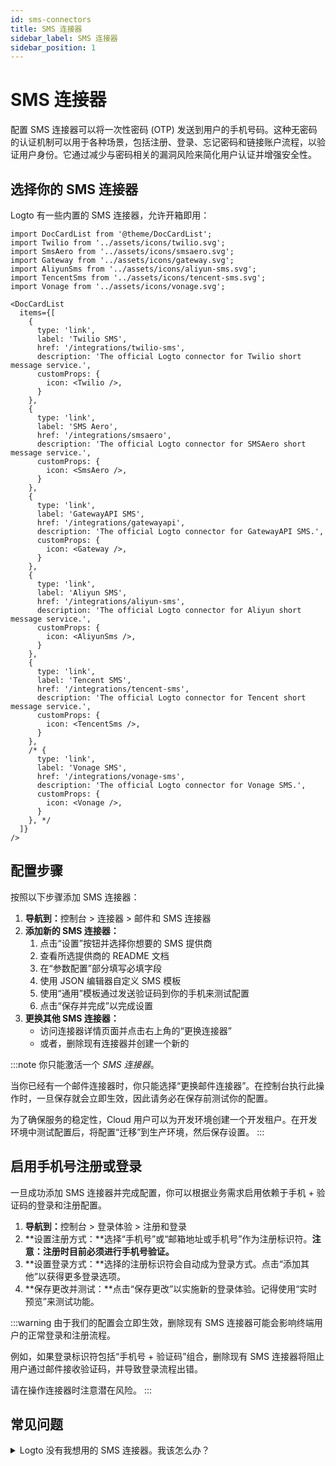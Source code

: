 ```yaml
---
id: sms-connectors
title: SMS 连接器
sidebar_label: SMS 连接器
sidebar_position: 1
---
```


# SMS 连接器

配置 SMS 连接器可以将一次性密码 (OTP) 发送到用户的手机号码。这种无密码的认证机制可以用于各种场景，包括注册、登录、忘记密码和链接账户流程，以验证用户身份。它通过减少与密码相关的漏洞风险来简化用户认证并增强安全性。

## 选择你的 SMS 连接器

Logto 有一些内置的 SMS 连接器，允许开箱即用：

```mdx-code-block
import DocCardList from '@theme/DocCardList';
import Twilio from '../assets/icons/twilio.svg';
import SmsAero from '../assets/icons/smsaero.svg';
import Gateway from '../assets/icons/gateway.svg';
import AliyunSms from '../assets/icons/aliyun-sms.svg';
import TencentSms from '../assets/icons/tencent-sms.svg';
import Vonage from '../assets/icons/vonage.svg';

<DocCardList
  items={[
    {
      type: 'link',
      label: 'Twilio SMS',
      href: '/integrations/twilio-sms',
      description: 'The official Logto connector for Twilio short message service.',
      customProps: {
        icon: <Twilio />,
      }
    },
    {
      type: 'link',
      label: 'SMS Aero',
      href: '/integrations/smsaero',
      description: 'The official Logto connector for SMSAero short message service.',
      customProps: {
        icon: <SmsAero />,
      }
    },
    {
      type: 'link',
      label: 'GatewayAPI SMS',
      href: '/integrations/gatewayapi',
      description: 'The official Logto connector for GatewayAPI SMS.',
      customProps: {
        icon: <Gateway />,
      }
    },
    {
      type: 'link',
      label: 'Aliyun SMS',
      href: '/integrations/aliyun-sms',
      description: 'The official Logto connector for Aliyun short message service.',
      customProps: {
        icon: <AliyunSms />,
      }
    },
    {
      type: 'link',
      label: 'Tencent SMS',
      href: '/integrations/tencent-sms',
      description: 'The official Logto connector for Tencent short message service.',
      customProps: {
        icon: <TencentSms />,
      }
    },
    /* {
      type: 'link',
      label: 'Vonage SMS',
      href: '/integrations/vonage-sms',
      description: 'The official Logto connector for Vonage SMS.',
      customProps: {
        icon: <Vonage />,
      }
    }, */
  ]}
/>
```

## 配置步骤

按照以下步骤添加 SMS 连接器：

1. **导航到：**<CloudLink to="/connectors/passwordless">控制台 > 连接器 > 邮件和 SMS 连接器</CloudLink>
2. **添加新的 SMS 连接器：**
   1. 点击“设置”按钮并选择你想要的 SMS 提供商
   2. 查看所选提供商的 README 文档
   3. 在“参数配置”部分填写必填字段
   4. 使用 JSON 编辑器自定义 SMS 模板
   5. 使用“通用”模板通过发送验证码到你的手机来测试配置
   6. 点击“保存并完成”以完成设置
3. **更换其他 SMS 连接器：**
   - 访问连接器详情页面并点击右上角的“更换连接器”
   - 或者，删除现有连接器并创建一个新的

:::note
你只能激活一个 _SMS 连接器_。

当你已经有一个邮件连接器时，你只能选择“更换邮件连接器”。在控制台执行此操作时，一旦保存就会立即生效，因此请务必在保存前测试你的配置。

为了确保服务的稳定性，Cloud 用户可以为开发环境创建一个开发租户。在开发环境中测试配置后，将配置“迁移”到生产环境，然后保存设置。
:::

## 启用手机号注册或登录

一旦成功添加 SMS 连接器并完成配置，你可以根据业务需求启用依赖于手机 + 验证码的登录和注册配置。

1. **导航到：**<CloudLink to="/sign-in-experience/sign-up-and-sign-in">控制台 > 登录体验 > 注册和登录</CloudLink>
2. **设置注册方式：**选择“手机号”或“邮箱地址或手机号”作为注册标识符。**注意：注册时目前必须进行手机号验证。**
3. **设置登录方式：**选择的注册标识符会自动成为登录方式。点击“添加其他”以获得更多登录选项。
4. **保存更改并测试：**点击“保存更改”以实施新的登录体验。记得使用“实时预览”来测试功能。

:::warning
由于我们的配置会立即生效，删除现有 SMS 连接器可能会影响终端用户的正常登录和注册流程。

例如，如果登录标识符包括“手机号 + 验证码”组合，删除现有 SMS 连接器将阻止用户通过邮件接收验证码，并导致登录流程出错。

请在操作连接器时注意潜在风险。
:::

## 常见问题

<details>
<summary> Logto 没有我想用的 SMS 连接器。我该怎么办？</summary>

我们仍在开发更多连接器。如果你需要更多选项，请在 Discord 上告诉我们你的需求，并在 [GitHub](https://github.com/logto-io/logto/issues) 上提交功能请求。如果你需要进一步的帮助，也可以 [通过电子邮件联系我们](mailto:contact@logto.io)。

对于开源 Logto 用户，我们提供了一种易于扩展的连接器创建方法，允许你根据具体场景 [自定义自己的连接器](/logto-oss/develop-your-connector)。我们欢迎你向 Logto 提交 pull request，以便社区中的其他人也能从你的工作中受益。

</details>
